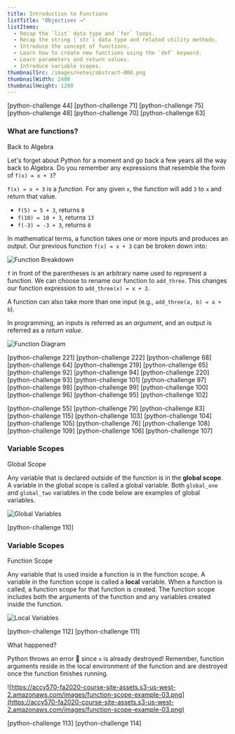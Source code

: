 ```yaml
---
title: Introduction to Functions
listTitle: "Objectives ⟶"
listItems:
  - Recap the `list` data type and `for` loops.
  - Recap the string (`str`) data type and related utility methods.
  - Introduce the concept of functions.
  - Learn how to create new functions using the `def` keyword.
  - Learn parameters and return values.
  - Introduce variable scopes.
thumbnailSrc: /images/notes/abstract-006.png
thumbnailWidth: 2400
thumbnailHeight: 1200
---
```


[python-challenge 44]
[python-challenge 71]
[python-challenge 75]
[python-challenge 48]
[python-challenge 70]
[python-challenge 63]

<CenteredColumn>

### What are functions?

<Chip color="green">Back to Algebra</Chip>

Let's forget about Python for a moment and go back a few years all the way back to Algebra. Do you remember any expressions that resemble the form of `f(x) = x + 3`?

`f(x) = x + 3` is a _function_. For any given `x`, the function will add `3` to `x` and return that value.

- `f(5) = 5 + 3`, returns `8`
- `f(10) = 10 + 3`, returns `13`
- `f(-3) = -3 + 3`, returns `0`

In mathematical terms, a function takes one or more inputs and produces an output. Our previous function `f(x) = x + 3` can be broken down into:

![Function Breakdown](https://accy570-fa2020-course-site-assets.s3-us-west-2.amazonaws.com/images/function-breakdown-01.png)

`f` in front of the parentheses is an arbitrary name used to represent a function. We can choose to rename our function to `add_three`. This changes our function expression to `add_three(x) = x + 3`.

A function can also take more than one input (e.g., `add_three(a, b) = a + b`).

In programming, an inputs is referred as an _argument_, and an output is referred as a _return value_.

![Function Diagram](https://accy570-fa2020-course-site-assets.s3-us-west-2.amazonaws.com/images/function-diagram-01.png)

</CenteredColumn>

[python-challenge 221]
[python-challenge 222]
[python-challenge 68]
[python-challenge 64]
[python-challenge 219]
[python-challenge 65]
[python-challenge 92]
[python-challenge 94]
[python-challenge 220]
[python-challenge 93]
[python-challenge 101]
[python-challenge 97]
[python-challenge 98]
[python-challenge 99]
[python-challenge 100]
[python-challenge 96]
[python-challenge 95]
[python-challenge 102]

[python-challenge 55]
[python-challenge 79]
[python-challenge 83]
[python-challenge 115]
[python-challenge 103]
[python-challenge 104]
[python-challenge 105]
[python-challenge 76]
[python-challenge 108]
[python-challenge 109]
[python-challenge 106]
[python-challenge 107]

<CenteredColumn>

### Variable Scopes

<Chip color="blue">Global Scope</Chip>

Any variable that is declared outside of the function is in the **global scope**. A variable in the global scope is called a global variable. Both `global_one` and `global_two` variables in the code below are examples of global variables.

![Global Variables](https://accy570-fa2020-course-site-assets.s3-us-west-2.amazonaws.com/images/global-scope-example-01.png)

</CenteredColumn>

[python-challenge 110]

<CenteredColumn>

### Variable Scopes

<chip color="pink">Function Scope</chip>

Any variable that is used inside a function is in the function scope. A variable in the function scope is called a **local** variable. When a function is called, a function scope for that function is created. The function scope includes both the arguments of the function and any variables created inside the function.

![Local Variables](https://accy570-fa2020-course-site-assets.s3-us-west-2.amazonaws.com/images/function-scope-example-02.png)

</CenteredColumn>

[python-challenge 112]
[python-challenge 111]

<CenteredColumn>

<Chip color="green">What happened?</Chip>

Python throws an error 🚫 since `x` is already destroyed! Remember, function arguments reside in the local environment of the function and are destroyed once the function finishes running.

![https://accy570-fa2020-course-site-assets.s3-us-west-2.amazonaws.com/images/function-scope-example-03.png](https://accy570-fa2020-course-site-assets.s3-us-west-2.amazonaws.com/images/function-scope-example-03.png)

</CenteredColumn>

[python-challenge 113]
[python-challenge 114]
